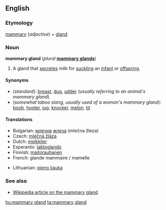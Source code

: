 ==English==
{{wikipedia}}
===Etymology===
[[mammary]] (''adjective'') + [[gland]]

===Noun===
'''mammary gland''' (''plural'' '''[[mammary glands]]''')

# {{anatomy}} A gland that [[secrete]]s milk for [[suckle|suckling]] an [[infant]] or [[offspring]].

====Synonyms====
*(''standard''): [[breast]], [[dug]], [[udder]] (''usually referring to an animal's mammary gland'')
*(''somewhat taboo slang, usually used of a woman's mammary gland''): [[boob]], [[hooter]], [[jug]], [[knocker]], [[melon]], [[tit]]<!--add more if you can think of any-->

====Translations====
{{trans-top|milk-secreting gland}}
*Bulgarian: [[млечен|млечна]] [[жлеза]] (mlečna žleza) {{f}}
*Czech: [[mléčná žláza]] {{f}}
*Dutch: [[melkklier]] {{f}}
*Esperanto: [[laktoglando]]
*Finnish: [[maitorauhanen]]
*French: glande mammaire / mamelle
{{trans-mid}}
<!--languages from J to Z go here-->
*Lithuanian: [[pieno liauka]] {{f}}
{{trans-bottom}}

===See also===
*[[w:mammary gland|Wikipedia article on the mammary gland]]

[[hu:mammary gland]]
[[ta:mammary gland]]